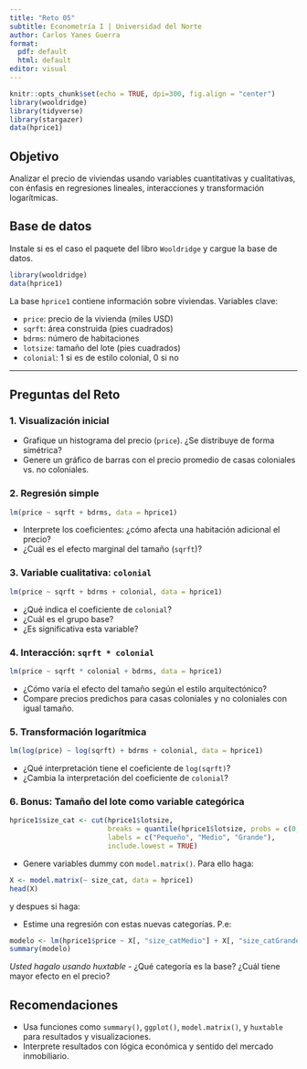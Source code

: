 ```yaml
---
title: "Reto 05"
subtitle: Econometría I | Universidad del Norte
author: Carlos Yanes Guerra
format:
  pdf: default
  html: default
editor: visual
---
```



```r
knitr::opts_chunk$set(echo = TRUE, dpi=300, fig.align = "center")
library(wooldridge)
library(tidyverse)
library(stargazer)
data(hprice1)
```

## Objetivo

Analizar el precio de viviendas usando variables cuantitativas y cualitativas, con énfasis en regresiones lineales, interacciones y transformación logarítmicas.

## Base de datos

Instale si es el caso el paquete del libro `Wooldridge` y cargue la base de datos.

```r
library(wooldridge)
data(hprice1)
```
La base `hprice1` contiene información sobre viviendas. Variables clave:

- `price`: precio de la vivienda (miles USD)
- `sqrft`: área construida (pies cuadrados)
- `bdrms`: número de habitaciones
- `lotsize`: tamaño del lote (pies cuadrados)
- `colonial`: 1 si es de estilo colonial, 0 si no

---

## Preguntas del Reto

### 1. Visualización inicial

- Grafique un histograma del precio (`price`). ¿Se distribuye de forma simétrica?
- Genere un gráfico de barras con el precio promedio de casas coloniales vs. no coloniales.

### 2. Regresión simple

```r
lm(price ~ sqrft + bdrms, data = hprice1)
```

- Interprete los coeficientes: ¿cómo afecta una habitación adicional el precio?
- ¿Cuál es el efecto marginal del tamaño (`sqrft`)?

### 3. Variable cualitativa: `colonial`

```r
lm(price ~ sqrft + bdrms + colonial, data = hprice1)
```

- ¿Qué indica el coeficiente de `colonial`?
- ¿Cuál es el grupo base?
- ¿Es significativa esta variable?

### 4. Interacción: `sqrft * colonial`

```r
lm(price ~ sqrft * colonial + bdrms, data = hprice1)
```

- ¿Cómo varía el efecto del tamaño según el estilo arquitectónico?
- Compare precios predichos para casas coloniales y no coloniales con igual tamaño.

### 5. Transformación logarítmica

```r
lm(log(price) ~ log(sqrft) + bdrms + colonial, data = hprice1)
```

- ¿Qué interpretación tiene el coeficiente de `log(sqrft)`?
- ¿Cambia la interpretación del coeficiente de `colonial`?

### 6. Bonus: Tamaño del lote como variable categórica

```r
hprice1$size_cat <- cut(hprice1$lotsize,
                        breaks = quantile(hprice1$lotsize, probs = c(0, 0.33, 0.66, 1)),
                        labels = c("Pequeño", "Medio", "Grande"),
                        include.lowest = TRUE)
```

- Genere variables dummy con `model.matrix()`. Para ello haga:

```r
X <- model.matrix(~ size_cat, data = hprice1)
head(X)
```

y despues si haga:

- Estime una regresión con estas nuevas categorías. P.e:
```r
modelo <- lm(hprice1$price ~ X[, "size_catMedio"] + X[, "size_catGrande"])
summary(modelo)
```

*Usted hagalo usando huxtable*
- ¿Qué categoría es la base? ¿Cuál tiene mayor efecto en el precio?

## Recomendaciones

- Usa funciones como `summary()`, `ggplot()`, `model.matrix()`, y `huxtable` para resultados y visualizaciones.
- Interprete resultados con lógica económica y sentido del mercado inmobiliario.



